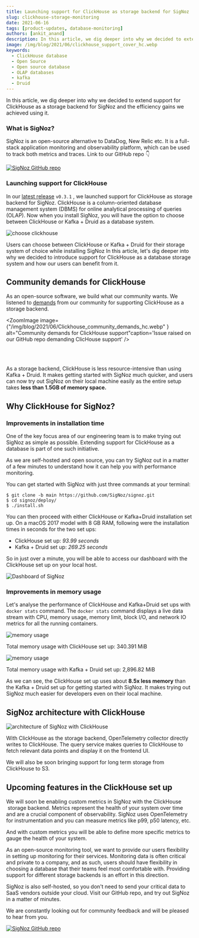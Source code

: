 ```yaml
---
title: Launching support for ClickHouse as storage backend for SigNoz
slug: clickhouse-storage-monitoring
date: 2021-06-16
tags: [product-updates, database-monitoring]
authors: [ankit_anand]
description: In this article, we dig deeper into why we decided to extend support for ClickHouse as a storage backend for SigNoz and the efficiency gains we achieved using it.
image: /img/blog/2021/06/clickhouse_support_cover_hc.webp
keywords:
  - ClickHouse database
  - Open Source
  - Open source database
  - OLAP databases
  - kafka
  - Druid
---
```


In this article, we dig deeper into why we decided to extend support for ClickHouse as a storage backend for SigNoz and the efficiency gains we achieved using it.


### What is SigNoz?

SigNoz is an open-source alternative to DataDog, New Relic etc. It is a full-stack application monitoring and observability platform, which can be used to track both metrics and traces. Link to our GitHub repo 👇

[![SigNoz GitHub repo](/img/blog/common/signoz_github.webp)](https://github.com/SigNoz/signoz)

### Launching support for ClickHouse

In our [latest release](https://github.com/SigNoz/signoz) `v0.3.1` , we launched support for ClickHouse as storage backend for SigNoz. ClickHouse is a column-oriented database management system (DBMS) for online analytical processing of queries (OLAP). Now when you install SigNoz, you will have the option to choose between ClickHouse or Kafka + Druid as a database system.

![choose clickhouse](/img/blog/2021/06/clickhouse_choose_setup_hc.webp)

Users can choose between ClickHouse or Kafka + Druid for their storage system of choice while installing SigNoz
In this article, let's dig deeper into why we decided to introduce support for ClickHouse as a database storage system and how our users can benefit from it.

## Community demands for ClickHouse

As an open-source software, we build what our community wants. We listened to [demands](https://github.com/SigNoz/signoz/issues/22) from our community for supporting ClickHouse as a storage backend.

<ZoomImage
    image={"/img/blog/2021/06/Clickhouse_community_demands_hc.webp" } alt="Community demands for ClickHouse support"caption='Issue raised on our GitHub repo demanding ClicHouse support'
/>

<br></br>

As a storage backend, ClickHouse is less resource-intensive than using Kafka + Druid. It makes getting started with SigNoz much quicker, and users can now try out SigNoz on their local machine easily as the entire setup takes **less than 1.5GB of memory space.**

## Why ClickHouse for SigNoz?

### Improvements in installation time

One of the key focus area of our engineering team is to make trying out SigNoz as simple as possible. Extending support for ClickHouse as a database is part of one such initiative.

As we are self-hosted and open source, you can try SigNoz out in a matter of a few minutes to understand how it can help you with performance monitoring.

You can get started with SigNoz with just three commands at your terminal:

    $ git clone -b main https://github.com/SigNoz/signoz.git
    $ cd signoz/deploy/
    $ ./install.sh

You can then proceed with either ClickHouse or Kafka+Druid installation set up. On a macOS 2017 model with 8 GB RAM, following were the installation times in seconds for the two set ups:

- ClickHouse set up: _93.99 seconds_
- Kafka + Druid set up: _269.25 seconds_

So in just over a minute, you will be able to access our dashboard with the ClickHouse set up on your local host.

![Dashboard of SigNoz](/img/blog/2021/06/signoz_ui-1.webp)



### Improvements in memory usage

Let's analyse the performance of ClickHouse and Kafka+Druid set ups with `docker stats` command. The `docker stats` command displays a live data stream with CPU, memory usage, memory limit, block I/O, and network IO metrics for all the running containers.

![memory usage](/img/blog/2021/06/docker_stats_clickhouse_final.webp)



Total memory usage with ClickHouse set up: 340.391 MiB

![memory usage](/img/blog/2021/06/docker_stats_kafka_final.webp)



Total memory usage with Kafka + Druid set up: 2,896.82 MiB

As we can see, the ClickHouse set up uses about **8.5x less memory** than the Kafka + Druid set up for getting started with SigNoz. It makes trying out SigNoz much easier for developers even on their local machine.

## SigNoz architecture with ClickHouse

![architecture of SigNoz with ClickHouse](/img/blog/2021/06/architecture-signoz-clickhouse-1.webp)



With ClickHouse as the storage backend, OpenTelemetry collector directly writes to ClickHouse. The query service makes queries to ClickHouse to fetch relevant data points and display it on the frontend UI.

We will also be soon bringing support for long term storage from ClickHouse to S3.

## Upcoming features in the ClickHouse set up

We will soon be enabling custom metrics in SigNoz with the ClickHouse  storage backend. Metrics represent the health of your system over time and are a crucial component of observability. SigNoz uses OpenTelemetry for instrumentation and you can measure metrics like p99, p50 latency, etc.

And with custom metrics you will be able to define more specific metrics to gauge the health of your system.

As an open-source monitoring tool, we want to provide our users flexibility in setting up monitoring for their services. Monitoring data is often critical and private to a company, and as such, users should have flexibility in choosing a database that their teams feel most comfortable with. Providing support for different storage backends is an effort in this direction.

SigNoz is also self-hosted, so you don't need to send your critical data to SaaS vendors outside your cloud. Visit our GitHub repo, and try out SigNoz in a matter of minutes.

We are constantly looking out for community feedback and will be pleased to hear from you.

[![SigNoz GitHub repo](/img/blog/common/signoz_github.webp)](https://github.com/SigNoz/signoz)
